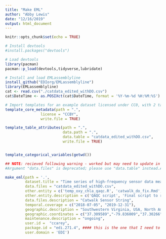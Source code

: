 ```yaml
---
title: "Make EML"
author: "Abby Lewis"
date: "12/16/2019"
output: html_document
---
```


```r
knitr::opts_chunk$set(echo = TRUE)
```

```r
# Install devtools
#install.packages("devtools")

# Load devtools
library(pacman)
pacman::p_load(devtools,tidyverse,lubridate)

# Install and load EMLassemblyline
install_github("EDIorg/EMLassemblyline")
library(EMLassemblyline)
cat <- read.csv("./catdata_edited_withDO.csv")
cat$DateTime <- as.POSIXct(cat$DateTime, format = '%Y-%m-%d %H:%M:%S')

# Import templates for an example dataset licensed under CC0, with 2 tables located in at "path"
template_core_metadata(path = ".",
                license = "CCBY",
                write.file = TRUE)

template_table_attributes(path = ".",
                          data.path = ".",
                          data.table = "catdata_edited_withDO.csv",
                          write.file = TRUE)


template_categorical_variables(getwd())

## NOTE: recieved following warning - worked but may need to update in the future
#Argument "data.files" is deprecated; please use "data.table" instead.Argument "data.files.description" is #deprecated; please use "data.table.description" instead.cols = 1 != length(data) = 2Creating nodes ...

make_eml(path = '.',
         dataset.title = "Time series of high-frequency sensor data measuring water temperature, dissolved oxygen, conductivity, specific conductivity, total dissolved solids, chlorophyll a, phycocyanin, and fluorescent dissolved organic matter at discrete depths in Falling Creek Reservoir, Virginia, USA in 2018-2019",
         data.files = "catdata_edited_withDO.csv",
         other.entity = c('temp_oxy_chla_qaqc.R', 'catwalk_do_fix.Rmd','CAT_MaintenanceLog.txt' ),
         other.entity.description = c('QAQC script', 'Final script to run QAQC and fix DO fouling issues', 'Maintenance log for catwalk sensors'),
         data.files.description = "Catwalk Sensor String",
         temporal.coverage = c("2018-07-05", "2019-12-31"),
         geographic.description = "Southwestern Virginia, USA, North America",
         geographic.coordinates = c("37.309589","-79.836009","37.30266","-79.839249"),
         maintenance.description = "ongoing",
         user.id =  "ccarey",
         package.id = "edi.271.4", #### this is the one that I need to change!!!
         user.domain = 'EDI')
```

